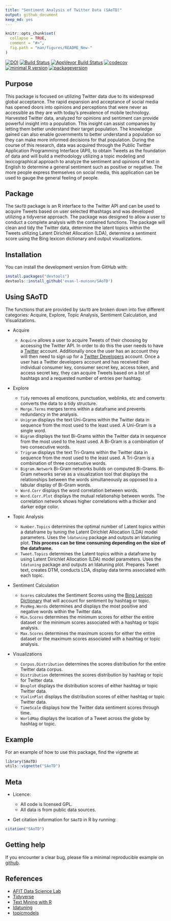 ```yaml
---
title: "Sentiment Analysis of Twitter Data (SAoTD)"
output: github_document
keep_md: yes
---
```


<!-- don't edit the .md file, instead edit the .Rmd -->

```r
knitr::opts_chunk$set(
  collapse = TRUE,
  comment = "#>",
  fig.path = "man/figures/README_New-"
)
```

[![DOI](https://zenodo.org/badge/117839390.svg)](https://zenodo.org/badge/latestdoi/117839390)
[![Build Status](https://travis-ci.org/evan-l-munson/SAoTD.svg?branch=master)](https://travis-ci.org/evan-l-munson/SAoTD)
[![AppVeyor Build Status](https://ci.appveyor.com/api/projects/status/github/evan-l-munson/SAoTD?branch=master&svg=true)](https://ci.appveyor.com/project/evan-l-munson/SAoTD)
[![codecov](https://codecov.io/gh/evan-l-munson/SAoTD/branch/master/graph/badge.svg)](https://codecov.io/gh/evan-l-munson/SAoTD)
[![minimal R version](https://img.shields.io/badge/R%3E%3D-3.3.0-6666ff.svg)](https://cran.r-project.org/)
[![packageversion](https://img.shields.io/badge/Package%20version-0.1.0-orange.svg?style=flat-square)](https://github.com/evan-l-munson/SAoTD)

## Purpose

This package is focused on utilizing Twitter data due to its widespread global acceptance.  The rapid expansion and acceptance of social media has opened doors into opinions and perceptions that were never as accessible as they are with today's prevalence of mobile technology.  Harvested Twitter data, analyzed for opinions and sentiment can provide powerful insight into a population.  This insight can assist companies by letting them better understand their target population.  The knowledge gained can also enable governments to better understand a population so they can make more informed decisions for that population.  During the course of this research, data was acquired through the Public Twitter Application Programming Interface (API), to obtain Tweets as the foundation of data and will build a methodology utilizing a topic modeling and lexicographical approach to analyze the sentiment and opinions of text in English to determine a general sentiment such as positive or negative.  The more people express themselves on social media, this application can be used to gauge the general feeling of people.

## Package 

The `SAoTD` package is an R interface to the Twitter API and can be used to acquire Tweets based on user selected \#hashtags and  was developed utilizing a tidyverse approach.  The package was designed to allow a user to conduct a complete analysis with the contained functions.  The package will clean and tidy the Twitter data, determine the latent topics within the Tweets utilizing Latent Dirichlet Allocation (LDA), determine a sentiment score using the Bing lexicon dictionary and output visualizations.

## Installation

You can install the development version from GitHub with:

```r
install.packages("devtools")
devtools::install_github('evan-l-munson/SAoTD')
```

## Using SAoTD

The functions that are provided by `SAoTD` are broken down into five different categories:  Acquire, Explore, Topic Analysis, Sentiment Calculation, and Visualizations.

* Acquire

  + `Acquire` allows a user to acquire Tweets of their choosing by accessing the Twitter API.  In order to do this the user needs to have a [Twitter](https://twitter.com) account.  Additionally once the user has an account they will then need to sign up for a [Twitter Developers](https://dev.twitter.com/) account.  Once a user has a Twitter developers account and has received their individual consumer key, consumer secret key, access token, and access secret key, they can acquire Tweets based on a list of hashtags and a requested number of entries per hashtag.

* Explore

  + `Tidy` removes all emoticons, punctuation, weblinks, etc and converts converts the data to a tidy structure.
  + `Merge.Terms` merges terms within a dataframe and prevents redundancy in the analysis.
  + `Unigram` displays the text Uni-Grams within the Twitter data in sequence from the most used to the least used.  A Uni-Gram is a single word.
  + `Bigram` displays the text Bi-Grams within the Twitter data in sequence from the most used to the least used.  A Bi-Gram is a combination of two consecutive words.
  + `Trigram` displays the text Tri-Grams within the Twitter data in sequence from the most used to the least used.  A Tri-Gram is a combination of three consecutive words.
  + `Bigram.Network` Bi-Gram networks builds on computed Bi-Grams.  Bi-Gram networks serve as a visualization tool that displays the relationships between the words simultaneously as opposed to a tabular display of Bi-Gram words.
  + `Word.Corr` displays the word correlation between words.
  + `Word.Corr.Plot` displays the mutual relationship between words.  The correlation network shows higher correlations with a thicker and darker edge color.

* Topic Analysis

  + `Number.Topics` determines the optimal number of Latent topics within a dataframe by tuning the Latent Dirichlet Allocation (LDA) model parameters.  Uses the `ldatuning` package and outputs an ldatuning plot.  __This process can be time consuming depending on the size of the dataframe.__
  + `Tweet.Topics` determines the Latent topics within a dataframe by using Latent Dirichlet Allocation (LDA) model parameters.  Uses the `ldatuning` package and outputs an ldatuning plot.  Prepares Tweet text, creates DTM, conducts LDA, display data terms associated with each topic.
  
* Sentiment Calculation

  + `Scores` calculates the Sentiment Scores using the [Bing Lexicon Dictionary](https://www.cs.uic.edu/~liub/FBS/sentiment-analysis.html) that will account for sentiment by hashtag or topic.
  + `PosNeg.Words` determines and displays the most positive and negative words within the Twitter data.
  + `Min.Scores` determines the minimum scores for either the entire dataset or the minimum scores associated with a hashtag or topic analysis.
  + `Max.Scores` determines the maximum scores for either the entire dataset or the maximum scores associated with a hashtag or topic analysis.
  
* Visualizations

  + `Corpus.Distribution` determines the scores distribution for the entire Twitter data corpus.
  + `Distribution` determines the scores distribution by hashtag or topic for Twitter data.
  + `Boxplot` displays the distribution scores of either hashtag or topic Twitter data.
  + `ViolinPlot` displays the distribution scores of either hashtag or topic Twitter data.
  + `TimeScale` displays how the Twitter data sentiment scores through time.  
  + `WorldMap` displays the location of a Tweet across the globe by hashtag or topic.

## Example

For an example of how to use this package, find the vignette at:

```r
library(SAoTD)
utils::vignette("SAoTD")
```

## Meta

* Licence:

  + All code is licensed GPL.
  + All data is from public data sources.
  
* Get citation information for `SAoTD` in R by running:

```r
citation("SAoTD")
```

## Getting help

If you encounter a clear bug, please file a minimal reproducible example on [github](https://github.com/evan-l-munson/SAoTD/issues).

## References

* [AFIT Data Science Lab](https://github.com/AFIT-R)
* [Tidyverse](https://www.tidyverse.org/)
* [Text Mining with R](https://www.tidytextmining.com/)
* [ldatuning](https://github.com/nikita-moor/ldatuning)
* [topicmodels](https://cran.r-project.org/web/packages/topicmodels/index.html)
